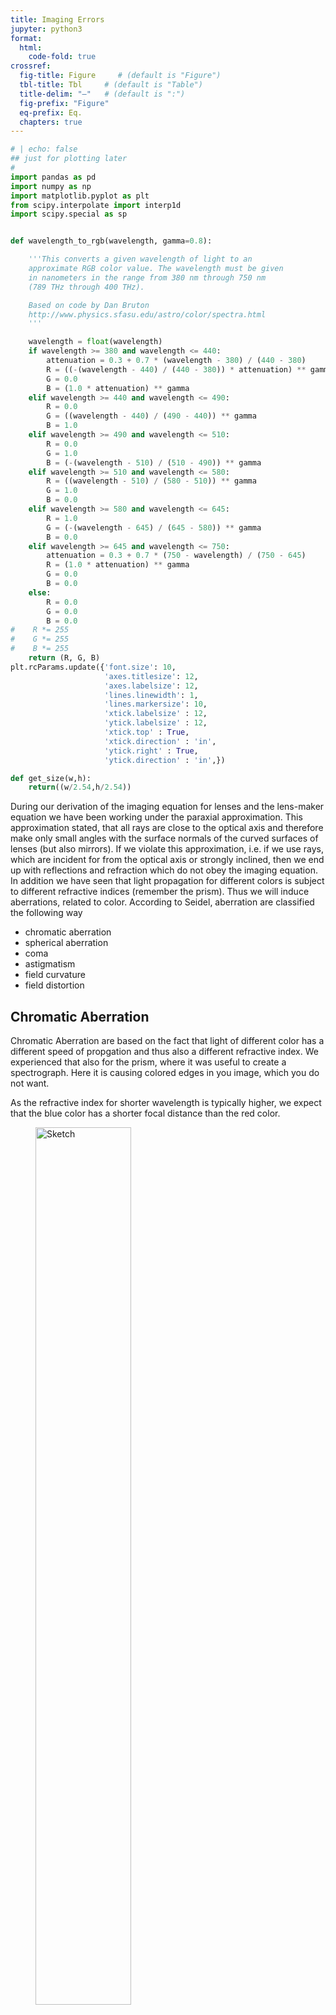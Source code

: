```yaml
---
title: Imaging Errors
jupyter: python3
format:
  html:
    code-fold: true
crossref:
  fig-title: Figure     # (default is "Figure")
  tbl-title: Tbl     # (default is "Table")
  title-delim: "—"   # (default is ":")
  fig-prefix: "Figure"
  eq-prefix: Eq.
  chapters: true
---
```



```python
# | echo: false
## just for plotting later
#
import pandas as pd
import numpy as np
import matplotlib.pyplot as plt
from scipy.interpolate import interp1d
import scipy.special as sp


def wavelength_to_rgb(wavelength, gamma=0.8):

    '''This converts a given wavelength of light to an
    approximate RGB color value. The wavelength must be given
    in nanometers in the range from 380 nm through 750 nm
    (789 THz through 400 THz).

    Based on code by Dan Bruton
    http://www.physics.sfasu.edu/astro/color/spectra.html
    '''

    wavelength = float(wavelength)
    if wavelength >= 380 and wavelength <= 440:
        attenuation = 0.3 + 0.7 * (wavelength - 380) / (440 - 380)
        R = ((-(wavelength - 440) / (440 - 380)) * attenuation) ** gamma
        G = 0.0
        B = (1.0 * attenuation) ** gamma
    elif wavelength >= 440 and wavelength <= 490:
        R = 0.0
        G = ((wavelength - 440) / (490 - 440)) ** gamma
        B = 1.0
    elif wavelength >= 490 and wavelength <= 510:
        R = 0.0
        G = 1.0
        B = (-(wavelength - 510) / (510 - 490)) ** gamma
    elif wavelength >= 510 and wavelength <= 580:
        R = ((wavelength - 510) / (580 - 510)) ** gamma
        G = 1.0
        B = 0.0
    elif wavelength >= 580 and wavelength <= 645:
        R = 1.0
        G = (-(wavelength - 645) / (645 - 580)) ** gamma
        B = 0.0
    elif wavelength >= 645 and wavelength <= 750:
        attenuation = 0.3 + 0.7 * (750 - wavelength) / (750 - 645)
        R = (1.0 * attenuation) ** gamma
        G = 0.0
        B = 0.0
    else:
        R = 0.0
        G = 0.0
        B = 0.0
#    R *= 255
#    G *= 255
#    B *= 255
    return (R, G, B)
plt.rcParams.update({'font.size': 10,
                     'axes.titlesize': 12,
                     'axes.labelsize': 12,
                     'lines.linewidth': 1,
                     'lines.markersize': 10,
                     'xtick.labelsize' : 12,
                     'ytick.labelsize' : 12,
                     'xtick.top' : True,
                     'xtick.direction' : 'in',
                     'ytick.right' : True,
                     'ytick.direction' : 'in',})

def get_size(w,h):
    return((w/2.54,h/2.54))
```

During our derivation of the imaging equation for lenses and the lens-maker equation we have been working under the paraxial approximation. This approximation stated, that all rays are close to the optical axis and therefore make only small angles with the surface normals of the curved surfaces of lenses (but also mirrors). If we violate this approximation, i.e. if we use rays, which are incident for from the optical axis or strongly inclined, then we end up with reflections and refraction which do not obey the imaging equation. In addition we have seen that light propagation for different colors is subject to different refractive indices (remember the prism). Thus we will induce aberrations, related to color.
According to Seidel, aberration are classified the following way

- chromatic aberration
- spherical aberration
- coma
- astigmatism
- field curvature
- field distortion

## Chromatic Aberration

Chromatic Aberration are based on the fact that light of different color has a different speed of propgation and thus also a different refractive index. We experienced that also for the prism, where it was useful to create a spectrograph. Here it is causing colored edges in you image, which you do not want.

As the refractive index for shorter wavelength is typically higher, we expect that the blue color has a shorter focal distance than the red color.


::: {#fig-chromatic-aberration layout="[[1], [1,1]]"}
![Sketch](img/chromatic.png){#fig-sketch width=60%}

![Lecture](img/chromatic_exp.png){#fig-lecture}

![Rendered](img/chromatic_rend.jpeg){#fig-rendered}

Chromatic aberration. Left: Sketch of the chromatic aberration, focusing red light less strong than blue. Middle: Image from the lecture. Right: Rendered image using the refractive index for BK7 glass.
:::

Here is a plot for the variation of the focal distance of a lens with a radius of curvature of 100 mm as a function of the wavelength for three different glasses.

```python
# | code-fold: true
# | fig-cap: Focal distance of a Bk7, SF10 and FK51a lens with a radius of curvature of 100 mm as a function of the wavelength.
bk7=pd.read_csv("data/BK7.csv",delimiter=",")
sf10=pd.read_csv("data/SF10.csv",delimiter=",")
fk51a=pd.read_csv("data/FK51A.csv",delimiter=",")

wavelengths = bk7.wl*1000
n_bk7 = bk7.n

R = 100  # radius of curvature in mm
y_max = 50  # max height of lens

def f(n,R):
    return 1/(n-1)*R/2

plt.figure(figsize=get_size(8,8))
plt.plot(bk7.wl*1000, f(bk7.n,R),label="BK7")
plt.plot(sf10.wl*1000, f(sf10.n,R),label="SF10")
plt.plot(fk51a.wl*1000, f(fk51a.n,R),label="FK51a")
plt.grid(True)
plt.xlabel(r'wavelength $\lambda$ [nm]')
plt.ylabel('focal distance f [mm]')
plt.xlim(400,700)
plt.legend()
#plt.ylim(94,98)
plt.show()
```

Such a chromatic aberrations may be corrected by using a system of two lenses as shown below.


::: {#fig-achromat fig-align="center"}
![](img/achromat.png){width=60%}

Correction of chromatic aberration by a lens doublet with a convex and a a concave lens.
:::

Chromatic aberration can be corrected by using an achromatic lens. Achromatic lenses are typically constructed by combining two lenses with different optical properties: a biconvex lens made of crown glass (lower dispersion) bonded to a biconcave lens made of flint glass (higher dispersion). This combination allows for the correction of chromatic aberration.
Each lens $i$ has a focal length according to the lensmaker equation:

$$
\frac{1}{f_i}=(n_i-1)\rho_i
$$

where $\rho_i$ is given by:

$$
\rho_i=\frac{(R_{i2}-R_{i1})}{R_{i1}R_{i2}}
$$

For a system of two lenses in contact, the total refractive power is:

$$
\frac{1}{f}=(n_1-1)\rho_1+(n_2-1)\rho_2
$$

For color correction, we require equal focusing of red and blue light:

$$
(n_{1r}-1)\rho_1+(n_{2r}-1)\rho_2=(n_{1b}-1)\rho_1+(n_{2b}-1)\rho_2
$$

This transforms to:

$$
\frac{\rho_1}{\rho_2}=-\frac{n_{2b}-n_{2r}}{n_{1b}-n_{1r}}
$$

For the specific geometry shown in the achromat figure where:

- $R_{12}=R_{21}$ (common radius at contact surface)
- $R_{11}=R_1=-R_{12}=-R_{21}$
- $R_{22}=R_2$

we can express $\rho_1$ and $\rho_2$ as:

$$
\rho_1=\frac{2}{R_1} \quad \text{and} \quad \rho_2=\frac{-1}{R_1}+\frac{1}{R_2}
$$

Substituting these into the color correction condition gives us the relationship between $R_1$ and $R_2$ needed for an achromatic doublet.
Substituting the expressions for $\rho_1$ and $\rho_2$ into:

$$
\frac{\rho_1}{\rho_2}=-\frac{n_{2b}-n_{2r}}{n_{1b}-n_{1r}}
$$

we get:

$$
\frac{2/R_1}{-1/R_1+1/R_2}=-\frac{n_{2b}-n_{2r}}{n_{1b}-n_{1r}}
$$

Let's define the dispersion ratios (typically called V-numbers or Abbe numbers):
$$
V_1=\frac{n_{1r}-1}{n_{1b}-n_{1r}} \quad \text{and} \quad V_2=\frac{n_{2r}-1}{n_{2b}-n_{2r}}
$$

Then, after some algebra, the relationship between $R_1$ and $R_2$ becomes:

$$
\frac{R_2}{R_1}=1+2\frac{V_2(n_{1r}-1)}{V_1(n_{2r}-1)}
$$

This equation determines the ratio of radii needed to achieve an achromatic doublet for the chosen glass materials.


::: {.callout-note}
## Chromatic Aberration
An optical aberration caused by the wavelength-dependent refractive index of materials, resulting in different colors focusing at different distances from the lens, typically with blue light focusing closer to the lens than red light.
:::

## Spherical Aberration

The spherical abberation arises due to the fact that we have always considered a simplification of the angluar functions to their first order Taylor series expansion. If the angles of incidence on the spherical surfaces get to large, we cannot do that anymore and need to consider higher order corrections.

The result is that parallel rays which are far from the optical axis are not imaged into the same focal point as the paraxial rays, but to points closer to the lens. You might have all seen such effect also in the case of your empty coffee cup, when the sunlight enters and causes a so-called caustics. This pattern, you observe there is also the result of a soherical aberration. The image below shows the spherical aberration of a lens.

::: {#fig-spherical layout-ncol=2}
![Sketch](img/spherical.png){#fig-sketch-spherical}

![Experimental](img/spherical_exp.png){#fig-exp-spherical}


Spherical aberration. Left: Schematic illustration showing how parallel rays at different distances from the optical axis focus at different points. Right: Experimental demonstration from the lecture.
:::

To be a bit more qauntitative, we would like to reconsider the refraction at a single spherical surface as depicted in the image below.

::: {#fig-spherical-theo}
![](img/spherical_theo.png){width=60%}

Spherical aberration: Theoretical ray tracing showing the focal point variation with incident ray height.
:::

For spherical surfaces, we can derive a more accurate expression for the focal length using the following relations:
$$\sin(\beta)=\frac{\sin(\alpha)}{n}, \quad \sin(\alpha)=\frac{h}{R}, \quad \alpha=\beta+\gamma$$

Using these relations, we obtain $f=R+b$ and $b=R\sin(\beta)/\sin(\gamma)$, which can be transformed into:

$$
f=R\left [ 1+ \frac{1}{n\cos(\beta)-\cos(\alpha)}\right ]
$$

By replacing the cosines with their corresponding expressions, we get:

$$
f=R\left [ 1+ \frac{1}{n\sqrt{1-\frac{h^2}{n^2 R^2}}-\sqrt{1-\frac{h^2}{R^2}}}\right ]
$$

Expanding the square roots leads to:

$$
f=R\left [ \frac{n}{n-1}- \frac{h^2}{2n(n-1)R^2} \right]
$$

This result reveals that the focal length depends on the height $h$ at which the ray is incident on the spherical surface, similar to the case of concave mirrors. The second term in the square brackets represents this height-dependent contribution, which reduces the focal length when $h\neq 0$.

From these relations, we can derive an imaging equation for a single spherical surface:

$$
\frac{1}{a}+\frac{n}{b}=\frac{n-1}{R}+h^2\left [ \frac{1}{2a}\left ( \frac{1}{a}+\frac{1}{R}\right )^2 +\frac{n}{2b}\left ( \frac{1}{R}-\frac{1}{b}\right )^2\right]
$$

This complex equation for a single surface demonstrates that the image is no longer formed on a plane; instead, its location depends on both $R$ and $h$. This height dependence for a single surface manifests in various image distortions, including field curvature.

::: {.callout-note}
## Spherical Aberration
An optical aberration where rays passing through a lens at different distances from the optical axis focus at different points along the axis, with rays through the outer regions of the lens focusing closer to the lens than rays passing near the center.
:::

## Field Curvature

The field curvature is related to our calculations of the spherical abberation. We have seen there, that the focal distance depends on the height $h$ of the rays over the optical axis. This means also means that the image plane is actually not anymore a plane but a curved surface as shown below. The rays incident from point $A_0$ and $A_1$ do not meet in the same plane.
This plane is even different for meridional and saggital rays. This typically results in the fact, that you may have the center of the image in focus, but not the edges or vice versa.

::: {#fig-field-curvature layout-ncol=2}
![Sketch](img/field_curv.png){#fig-fieldcurv-sketch}

![Experimental](img/fieldcurvature_exp.png){#fig-fieldcurv-exp}

Field curvature in optical systems. Left: Schematic diagram showing how a flat object plane is imaged onto a curved image surface (Petzval surface) rather than a flat image plane. This causes different regions of the image to focus at different distances from the lens. Right: Experimental demonstration showing how either the center or the edges of the image can be in focus, but not simultaneously, when using a flat detector. This aberration is particularly noticeable in wide-field imaging systems with simple lenses.
:::

::: {.callout-note}
## Field Curvature
An optical aberration where the image of a flat object is formed on a curved surface rather than a plane, causing the center and edges of the image field to not be simultaneously in focus on a flat detector or screen.
:::


## Coma

While our previous discussion focused on rays parallel to the optical axis at varying distances, significant aberrations also occur for rays emanating from off-axis object points (both at finite and infinite distances). One important example of such an aberration is "coma."

In the case of coma, rays entering the lens at different heights with an angle to the optical axis do not converge to a single point in the image plane. Instead, they create a characteristic comet-shaped intensity distribution, where the light is asymmetrically distributed with a bright head and a diffuse tail pointing radially outward from the optical axis. This asymmetric distribution occurs because rays passing through different zones of the lens experience different effective magnifications, leading to the distinctive comet-like shape that gives this aberration its name.

The severity of coma typically increases with the distance from the optical axis and with larger apertures, making it particularly problematic in wide-field imaging systems or when using large-aperture optics.

::: {#fig-coma layout-ncol=2}
![Sketch](img/coma.png){#fig-coma-sketch}

![Experimental](img/coma_exp.png){#fig-coma-exp}

Coma aberration in optical systems. Left: Schematic illustration showing how oblique rays entering the lens at different heights focus at different positions in the image plane, creating a characteristic comet-shaped blur (coma). The rays passing through different zones of the lens have different effective focal lengths and magnifications, resulting in the asymmetric image formation. Right: Experimental demonstration from the lecture showing the characteristic comet-like shape of the aberration, where the intensity distribution is asymmetric around the central image point.
:::

::: {.callout-note}
## Coma
An optical aberration where rays from an off-axis point source passing through different zones of a lens focus at different positions in the image plane, creating a characteristic comet-shaped intensity distribution with a bright head and a diffuse tail pointing radially outward.
:::


## Astigmatism

Astigmatism also occurs when imaging point sources located away from the optical axis. To understand this effect, we can analyze the rays from such a source by separating them into two categories:

1. Rays in the vertical (meridional) plane
2. Rays in the perpendicular (sagittal) plane

Analysis shows that meridional rays focus at a point closer to the lens compared to sagittal rays. This difference in focal positions creates a characteristic pattern in the image: when moving a screen through the focal region, the image of a point source transforms from a horizontal ellipse, through a circular point (at the circle of least confusion), to a vertical ellipse. This variation in image shape occurs because the focal surfaces for the meridional and sagittal rays are curved differently and intersect only at points along the optical axis.

The distance between these two focal surfaces increases with the distance from the optical axis, making astigmatism particularly noticeable for off-axis object points. This aberration is especially significant in systems where the object plane is not perpendicular to the optical axis or when using simple spherical lenses for wide-field imaging.

For an extended image as shown below, this results in the sperate focusing of vertical (left) and horizontal lines (right) in the image.

:::{#fig-astigmatism layout="[[1], [1,1]]"}
![Sketch](img/astigmatism.png){#fig-astig-sketch width=60%}

![Vertical Focus](img/astigvert_exp.png){#fig-astig-vert}

![Horizontal Focus](img/astighor_exp.png){#fig-astig-hor}

Astigmatism in optical systems. Left: Schematic diagram illustrating how a tilted lens creates different focal planes for rays in different meridional planes. The tangential (vertical) and sagittal (horizontal) rays focus at different distances from the lens. Middle: Experimental image showing the focusing of vertical lines of a test object (letter "F") at one focal position. Right: The same object at a different focal position where horizontal lines are in focus. This demonstrates how astigmatism causes different focal planes for vertical and horizontal features when a lens is tilted relative to the optical axis. The inability to focus both orientations simultaneously is a characteristic feature of astigmatic aberration.
:::

This distortion, i.e. the elliptical shape of the focus has been used advatageously in single molecule microscopy to locate their position alsong the optical axis, which is typically a challenge for optical microscopy.

::: {.callout-note}
## Astigmatism
An optical aberration where rays from an off-axis point source focusing in two perpendicular planes (meridional and sagittal) have different focal lengths, resulting in image points that appear as ellipses oriented either horizontally or vertically, depending on the observation plane.
:::



### Distortions

Barrel or cushion shaped distortions in the image are found when inserting apertures in the optical path. This results in the removal of certain ray path ending up in field distortions.

::: {#fig-distortion layout-ncol=2}
![Cushion Distortion](img/cushion_exp.png){#fig-cushion}

![Barrel Distortion](img/barrel_exp.png){#fig-barrel}

Geometric distortions in optical systems. Left: Cushion (or pincushion) distortion, where the magnification increases with distance from the optical axis, causing straight lines to bow inward and creating a cushion-like appearance. Right: Barrel distortion, where the magnification decreases with distance from the optical axis, causing straight lines to bow outward, resembling the shape of a barrel. These distortions maintain image sharpness but alter the geometric shape of the image, particularly noticeable in architectural photography or when imaging regular grid patterns.
:::

Geometric distortions arise from the position of the aperture relative to the lens and its effect on ray paths. This mechanism can be understood by analyzing how different rays contribute to image formation:

When an aperture is placed behind the lens, rays that pass through create an image point $M_1$ that is farther from the optical axis than the ideal image point $M$ (where $M$ is determined by the central ray from object point $A_0$). As the object point moves farther from the optical axis, the displacement between $M_1$ and $M$ increases proportionally. This progressive displacement transforms a regular grid pattern into a cushion (or pincushion) shape.

Conversely, when the aperture is placed in front of the lens, the opposite effect occurs. The rays that pass through the aperture create an image point closer to the optical axis than the ideal image point, resulting in barrel distortion. The magnitude of this displacement also increases with distance from the optical axis.

These theoretical predictions are confirmed by experimental observations, where:

- A rear aperture produces cushion distortion, causing straight lines to bow inward
- A front aperture produces barrel distortion, causing straight lines to bow outward

The severity of these distortions depends on both the aperture position and the distance of object points from the optical axis.


::: {#fig-distortion-sketch}
![](img/distortions.png)

Cushion (left) and barrel (right) type of distortions.
:::


::: {.callout-note}
## Cushion Distortion

Cushion Distortion (also called Pincushion Distortion) - An optical aberration where straight lines appear to bow inward toward the center of the image, like the sides of a cushion or pincushion. This type of distortion is typically seen in telephoto lenses and makes the center of the image appear to be pinched inward.
:::

::: {.callout-note}
##  Barrel Distortion

Barrel Distortion - An optical aberration where straight lines appear to bow outward from the center of the image, like a barrel shape. This type of distortion is common in wide-angle lenses and makes the center of the image appear to bulge outward.
:::


::: {.callout-note collapse=true}
## Aberration Characterization and Zernike Polynomials

The Zernike polynomials are a set of orthonormal polynomials that are widely used in optics to describe wavefronts and to characterize optical aberrations. As we did not discuss wavefronts and waves yet, this is a more advanced topic here and only for information. Zernike polynomials are defined over the unit disk and are particularly useful because they are orthogonal under the inner product, which involves integration over the unit circle. This makes them suitable for decomposing a wavefront into a sum of orthogonal modes, each representing a different type of aberration.

The general form of the Zernike polynomials can be expressed in polar coordinates $(\rho, \phi)$, where $\rho$ is the radial distance from the origin (normalized to the unit circle) and $\phi$ is the azimuthal angle. The Zernike polynomials are defined as:

$$
Z_n^m(\rho, \phi) =
\begin{cases}
R_n^m(\rho) \cos(m\phi) & \text{for } m \geq 0 \\
R_n^{|m|}(\rho) \sin(|m|\phi) & \text{for } m < 0
\end{cases}
$$

where $n$ is a non-negative integer, $m$ is an integer such that $n - |m|$ is even and $0 \leq |m| \leq n$, and $R_n^m(\rho)$ is the radial polynomial given by:

$$
R_n^m(\rho) = \sum_{k=0}^{\frac{n-m}{2}} \frac{(-1)^k (n-k)!}{k! \left(\frac{n+m}{2} - k\right)! \left(\frac{n-m}{2} - k\right)!} \rho^{n-2k}
$$

The radial polynomials $R_n^m(\rho)$ are only dependent on the radial distance $\rho$, and they modulate the angular functions $\cos(m\phi)$ and $\sin(|m|\phi)$ that describe the azimuthal variation of the wavefront.

The Zernike polynomials are indexed in several ways, with one common method being the Noll index, which provides a single index $j$ to each polynomial. Another method uses the pair $(n, m)$ to index the polynomials, where $n$ indicates the order of the polynomial and $m$ its azimuthal frequency.

These polynomials are particularly useful in optics and ophthalmology for describing the shape of optical wavefronts and the aberrations of optical systems, including the human eye. They allow for the decomposition of a complex wavefront into simpler, orthogonal components, each corresponding to a specific type of aberration, such as defocus, astigmatism, coma, etc.

The plots below visualize the Zernike Polynomials up to a certain order.

```python
#| tags: []
def radial_polynomial(n, m, rho):
    """
    Compute the radial component of the Zernike polynomial.
    """
    R = np.zeros_like(rho)
    for k in range((n - abs(m)) // 2 + 1):
        R += ((-1)**k * sp.factorial(n - k) /
              (sp.factorial(k) * sp.factorial((n + abs(m)) // 2 - k) *
              sp.factorial((n - abs(m)) // 2 - k))) * rho**(n - 2*k)
    return R

def zernike_polynomial(n, m, rho, phi):
    """
    Compute the Zernike polynomial.
    """
    if m >= 0:
        return radial_polynomial(n, m, rho) * np.cos(m * phi)
    else:
        return radial_polynomial(n, -m, rho) * np.sin(-m * phi)

x = np.linspace(-1, 1, 400)
y = np.linspace(-1, 1, 400)
xx, yy = np.meshgrid(x, y)
rho = np.sqrt(xx**2 + yy**2)
phi = np.arctan2(yy, xx)

mask = rho > 1
rho[mask] = np.nan

fig, axs = plt.subplots(3, 6, figsize=(8, 4))
axs = axs.flatten()

index = 0
for n in range(6):
    for m in range(-n, n+1, 2):
        if index >= len(axs):
            break
        Z = zernike_polynomial(n, m, rho, phi)
        Z[mask] = np.nan  # Apply mask
        ax = axs[index]
        c = ax.imshow(Z, extent=(-1, 1, -1, 1), origin='lower')
        ax.set_title(f'n={n}, m={m}')
        ax.axis('off')
        index += 1

plt.tight_layout()
plt.show()
```
:::
